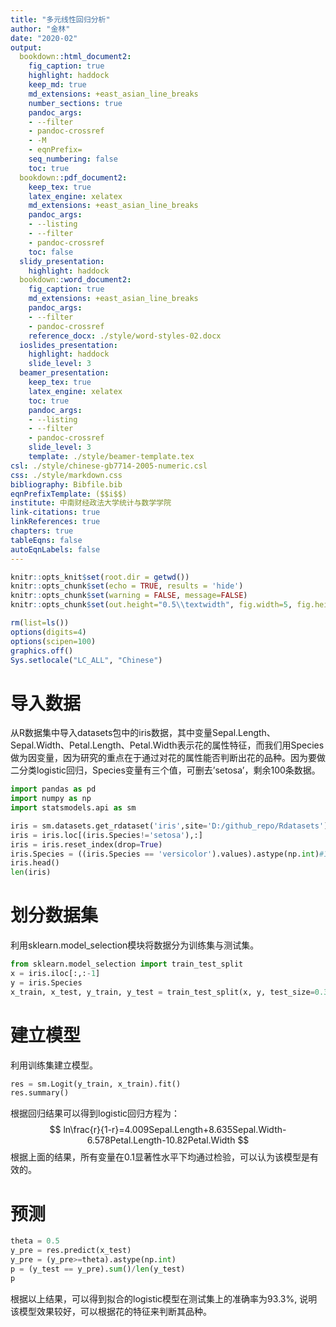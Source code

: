 ```yaml
---
title: "多元线性回归分析"
author: "金林"
date: "2020-02"
output:
  bookdown::html_document2:
    fig_caption: true
    highlight: haddock
    keep_md: true
    md_extensions: +east_asian_line_breaks
    number_sections: true
    pandoc_args:
    - --filter
    - pandoc-crossref
    - -M
    - eqnPrefix=
    seq_numbering: false
    toc: true
  bookdown::pdf_document2:
    keep_tex: true
    latex_engine: xelatex
    md_extensions: +east_asian_line_breaks
    pandoc_args:
    - --listing
    - --filter
    - pandoc-crossref
    toc: false
  slidy_presentation:
    highlight: haddock
  bookdown::word_document2:
    fig_caption: true
    md_extensions: +east_asian_line_breaks
    pandoc_args:
    - --filter
    - pandoc-crossref
    reference_docx: ./style/word-styles-02.docx
  ioslides_presentation:
    highlight: haddock
    slide_level: 3
  beamer_presentation:
    keep_tex: true
    latex_engine: xelatex
    toc: true
    pandoc_args:
    - --listing
    - --filter
    - pandoc-crossref
    slide_level: 3
    template: ./style/beamer-template.tex
csl: ./style/chinese-gb7714-2005-numeric.csl
css: ./style/markdown.css
bibliography: Bibfile.bib
eqnPrefixTemplate: ($$i$$)
institute: 中南财经政法大学统计与数学学院
link-citations: true
linkReferences: true
chapters: true
tableEqns: false
autoEqnLabels: false
---
```



```r
knitr::opts_knit$set(root.dir = getwd())
knitr::opts_chunk$set(echo = TRUE, results = 'hide')
knitr::opts_chunk$set(warning = FALSE, message=FALSE)
knitr::opts_chunk$set(out.height="0.5\\textwidth", fig.width=5, fig.height=3, fig.align="center")
```

```r
rm(list=ls())
options(digits=4)
options(scipen=100)
graphics.off()
Sys.setlocale("LC_ALL", "Chinese")
```

# 导入数据

从R数据集中导入datasets包中的iris数据，其中变量Sepal.Length、Sepal.Width、Petal.Length、Petal.Width表示花的属性特征，而我们用Species做为因变量，因为研究的重点在于通过对花的属性能否判断出花的品种。因为要做二分类logistic回归，Species变量有三个值，可删去'setosa'，剩余100条数据。

```python
import pandas as pd
import numpy as np
import statsmodels.api as sm

iris = sm.datasets.get_rdataset('iris',site='D:/github_repo/Rdatasets').data
iris = iris.loc[(iris.Species!='setosa'),:]
iris = iris.reset_index(drop=True)
iris.Species = ((iris.Species == 'versicolor').values).astype(np.int)#1代表versicolor，0代表virginica
iris.head()
len(iris)
```

# 划分数据集

利用sklearn.model_selection模块将数据分为训练集与测试集。

```python
from sklearn.model_selection import train_test_split
x = iris.iloc[:,:-1]
y = iris.Species
x_train, x_test, y_train, y_test = train_test_split(x, y, test_size=0.3) 
```

# 建立模型

利用训练集建立模型。

```python
res = sm.Logit(y_train, x_train).fit()
res.summary() 
```

根据回归结果可以得到logistic回归方程为：
$$
ln\frac{r}{1-r}=4.009Sepal.Length+8.635Sepal.Width-6.578Petal.Length-10.82Petal.Width
$$
根据上面的结果，所有变量在0.1显著性水平下均通过检验，可以认为该模型是有效的。

# 预测

```python
theta = 0.5 
y_pre = res.predict(x_test)
y_pre = (y_pre>=theta).astype(np.int)
p = (y_test == y_pre).sum()/len(y_test)
p
```

根据以上结果，可以得到拟合的logistic模型在测试集上的准确率为93.3%,
说明该模型效果较好，可以根据花的特征来判断其品种。







